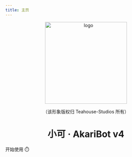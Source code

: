 ```yaml
---
title: 主页
---
```



<div align="center">
    <img width="256" src="https://s2.loli.net/2023/08/24/7HGPQ92Ro38yS6z.png" alt="logo" />
    <p>（该形象版权归 Teahouse-Studios 所有）</p>

# 小可 · AkariBot v4

</div>
<div className={styles.buttons}>
    <Link
        className="button button--primary button--lg"
        to="/docs/intro">
        开始使用 ⏱️
    </Link>
</div>
<HomepageFeatures />
